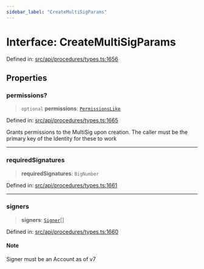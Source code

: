 ```yaml
---
sidebar_label: "CreateMultiSigParams"
---
```


# Interface: CreateMultiSigParams

Defined in: [src/api/procedures/types.ts:1656](https://github.com/PolymeshAssociation/polymesh-sdk/blob/bee6a2fe7a8ce5db42a6982e793782182cde2153/src/api/procedures/types.ts#L1656)

## Properties

### permissions?

> `optional` **permissions**: [`PermissionsLike`](../../../entities/types/type-aliases/PermissionsLike.mdx)

Defined in: [src/api/procedures/types.ts:1665](https://github.com/PolymeshAssociation/polymesh-sdk/blob/bee6a2fe7a8ce5db42a6982e793782182cde2153/src/api/procedures/types.ts#L1665)

Grants permissions to the MultiSig upon creation. The caller must be the primary key of the Identity for these to work

***

### requiredSignatures

> **requiredSignatures**: `BigNumber`

Defined in: [src/api/procedures/types.ts:1661](https://github.com/PolymeshAssociation/polymesh-sdk/blob/bee6a2fe7a8ce5db42a6982e793782182cde2153/src/api/procedures/types.ts#L1661)

***

### signers

> **signers**: [`Signer`](../../../entities/types/type-aliases/Signer.mdx)[]

Defined in: [src/api/procedures/types.ts:1660](https://github.com/PolymeshAssociation/polymesh-sdk/blob/bee6a2fe7a8ce5db42a6982e793782182cde2153/src/api/procedures/types.ts#L1660)

#### Note

Signer must be an Account as of v7
